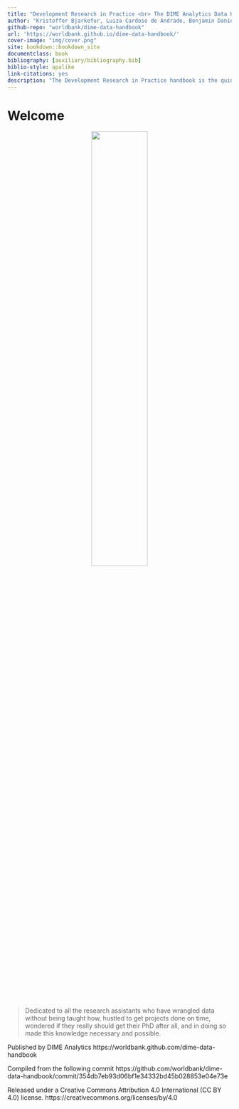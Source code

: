 ```yaml
---
title: "Development Research in Practice <br> The DIME Analytics Data Handbook"
author: "Kristoffer Bjarkefur, Luiza Cardoso de Andrade, Benjamin Daniels, Maria Ruth Jones"
github-repo: "worldbank/dime-data-handbook"
url: 'https://worldbank.github.io/dime-data-handbook/'
cover-image: "img/cover.png"
site: bookdown::bookdown_site
documentclass: book
bibliography: [auxiliary/bibliography.bib]
biblio-style: apalike
link-citations: yes
description: "The Development Research in Practice handbook is the quintessential desk reference for empirical researchers, policymakers, managers, and students. It provides an introduction to modern, transparent, and ethical research practices involving development data. The handbook outlines a complete research project, with links to the DIME Wiki and real-world examples."
---
```


# Welcome {-}


<center>
![](img/cover.PNG){width=50%}
</center>

> Dedicated to all the research assistants who have wrangled data without being taught how, hustled to get projects done on time, wondered if they really should get their PhD after all, and in doing so made this knowledge necessary and possible.

Published by DIME Analytics
https://worldbank.github.com/dime-data-handbook

Compiled from the following commit
https://github.com/worldbank/dime-data-handbook/commit/354db7eb93d06bf1e34332bd45b028853e04e73e

Released under a Creative Commons Attribution 4.0 International (CC BY 4.0) license.
https://creativecommons.org/licenses/by/4.0
